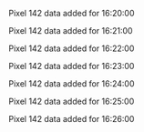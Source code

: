 Pixel 142 data added for 16:20:00

Pixel 142 data added for 16:21:00

Pixel 142 data added for 16:22:00

Pixel 142 data added for 16:23:00

Pixel 142 data added for 16:24:00

Pixel 142 data added for 16:25:00

Pixel 142 data added for 16:26:00

